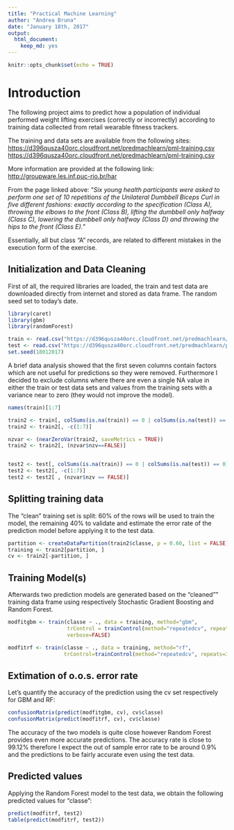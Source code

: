 ---
title: "Practical Machine Learning"
author: "Andrea Bruna"
date: "January 18th, 2017"
output: 
  html_document: 
    keep_md: yes
---

```{r setup, include=FALSE}
knitr::opts_chunk$set(echo = TRUE)
```

# Introduction 

The following project aims to predict how a population of individual performed weight lifting exercises (correctly or incorrectly) according to training data collected from retail wearable fitness trackers.

The training and data sets are available from the following sites:
[https://d396qusza40orc.cloudfront.net/predmachlearn/pml-training.csv](https://d396qusza40orc.cloudfront.net/predmachlearn/pml-training.csv)
[https://d396qusza40orc.cloudfront.net/predmachlearn/pml-training.csv](https://d396qusza40orc.cloudfront.net/predmachlearn/pml-testing.csv)

More information are provided at the following link: [http://groupware.les.inf.puc-rio.br/har](http://groupware.les.inf.puc-rio.br/har)

From the page linked above: "_Six young health participants were asked to perform one set of 10 repetitions of the Unilateral Dumbbell Biceps Curl in five different fashions: exactly according to the specification (Class A), throwing the elbows to the front (Class B), lifting the dumbbell only halfway (Class C), lowering the dumbbell only halfway (Class D) and throwing the hips to the front (Class E)._"

Essentially, all but class "A" records, are related to different mistakes in the execution form of the exercise.

## Initialization and Data Cleaning 

First of all, the required libraries are loaded, the train and test data are downloaded directly from internet and stored as data frame. The random seed set to today's date.

```{r initialize library, load data, set.seed}
library(caret)
library(gbm)
library(randomForest)

train <- read.csv("https://d396qusza40orc.cloudfront.net/predmachlearn/pml-training.csv")
test <- read.csv("https://d396qusza40orc.cloudfront.net/predmachlearn/pml-testing.csv")
set.seed(18012017)
```

A brief data analysis showed that the first seven columns contain factors which are not useful for predictions so they were removed. Furthermore I decided to exclude columns where there are even a single NA value in either the train or test data sets and values from the training sets with a variance near to zero (they would not improve the model).

```{r exploratory data analysis and data cleaning}
names(train)[1:7]

train2 <- train[, colSums(is.na(train)) == 0 | colSums(is.na(test)) == 0 ] 
train2 <- train2[, -c(1:7)]

nzvar <- (nearZeroVar(train2, saveMetrics = TRUE))
train2 <- train2[, (nzvar$nzv==FALSE)]


test2 <- test[, colSums(is.na(train)) == 0 | colSums(is.na(test)) == 0]
test2 <- test2[, -c(1:7)]
test2 <- test2[ , (nzvar$nzv == FALSE)]

```

## Splitting training data

The "clean" training set is split: 60% of the rows will be used to train the model, the remaining 40% to validate and estimate the error rate of the prediction model before applying it to the test data. 

```{r split}
partition <- createDataPartition(train2$classe, p = 0.60, list = FALSE)
training <- train2[partition, ]
cv <- train2[-partition, ]
```

## Training Model(s)

Afterwards two prediction models are generated based on the "cleaned"" training data frame using respectively Stochastic Gradient Boosting and Random Forest.

```{r model training }
modfitgbm <- train(classe ~ ., data = training, method="gbm", 
                   trControl = trainControl(method="repeatedcv", repeats=3, number=4), 
                   verbose=FALSE)

modfitrf <- train(classe ~ ., data = training, method="rf",
                  trControl=trainControl(method="repeatedcv", repeats=3, number=4))
```

## Extimation of o.o.s. error rate

Let's quantify the accuracy of the prediction using the cv set respectively for GBM and RF: 
```{r confusionmatrix}
confusionMatrix(predict(modfitgbm, cv), cv$classe)
confusionMatrix(predict(modfitrf, cv), cv$classe)
```

The accuracy of the two models is quite close however Random Forest provides even more accurate predictions. The accuracy rate is close to 99.12% therefore I expect the out of sample error rate to be around 0.9% and the predictions to be fairly accurate even using the test data.

## Predicted values

Applying the Random Forest model to the test data, we obtain the following predicted values for "classe":
```{r training and crossvalidation }
predict(modfitrf, test2)
table(predict(modfitrf, test2))
```
